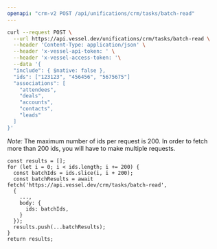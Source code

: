 ```yaml
---
openapi: "crm-v2 POST /api/unifications/crm/tasks/batch-read"
---
```


<RequestExample>

```bash Request
curl --request POST \
  --url https://api.vessel.dev/unifications/crm/tasks/batch-read \
  --header 'Content-Type: application/json' \
  --header 'x-vessel-api-token: ' \
  --header 'x-vessel-access-token: '\
  --data '{
  "include": { $native: false },
  "ids": ["123123", "456456", "5675675"]
  "associations": [
    "attendees",
    "deals",
    "accounts",
    "contacts",
    "leads"
  ]
}'
```

</RequestExample>

*Note:* The maximum number of ids per request is 200.
In order to fetch more than 200 ids, you will have to make multiple requests.
```
const results = [];
for (let i = 0; i < ids.length; i += 200) {
  const batchIds = ids.slice(i, i + 200);
  const batchResults = await fetch('https://api.vessel.dev/crm/tasks/batch-read',
  {
    ...,
    body: {
      ids: batchIds,
    }
  });
  results.push(...batchResults);
}
return results;
```
